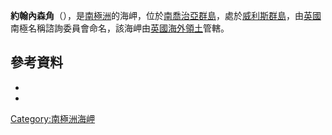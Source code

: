 {{coord|54|1|S|38|14|W|source:GNIS|display=title}}

'''約翰內森角'''（{{lang-en|Johannesen Point}}），是[[南極洲|南極洲]]的海岬，位於[[南喬治亞群島|南喬治亞群島]]，處於[[威利斯群島|威利斯群島]]，由[[英國|英國]]南極名稱諮詢委員會命名，該海岬由[[英國海外領土|英國海外領土]]管轄。

==參考資料==
*{{cite gnis | type = antarid | id = 7562| name = Johannesen Point | accessdate = 2012-07-25}}
*{{usgs-gazetteer|id=7562}}

{{Antarctica-geo-stub}}
[[Category:南極洲海岬|Category:南極洲海岬]]